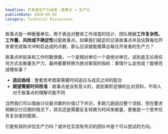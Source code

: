 ```yaml
---
headline: 开发者生产力迷思：故事点 = 生产力
publishDate: 2024-09-03
category: Technical Discussion
---
```


故事点是一种衡量单位，用于表达对整体工作进度的估计，团队根据**工作复杂性、工作量、风险或不确定性**分配故事点。如果我们稳定的记录故事点并且估算每位开发者完成每次冲刺后达成的点数，那么应该就能推算出每位开发者的生产力？

故事点听起来和工作时数很像，一个是相对单位一个是绝对单位，说到底无论用任何方式去衡量生产力，最终都要转换为绝对客观的指标：事情什么会完成？能够完成哪些事？

- **适应曲线**：整套思考框架需要时间适应与成员之间的配合
- **期望需要时间校准**：故事点是没有意义的，直到累积足够的比对资料，不同人对于故事点的理解可能不同

当然我们可以借由讨论替点数的价值订下共识，多跑几趟适应整个流程，但在要求明确交付日期的情况下，其实还是需要反复转换为时间来衡量，更像是一个思考任务复杂度的框架。

它能有效的评估生产力吗？或许在互信有共识的团队中是个可以尝试的方向。

